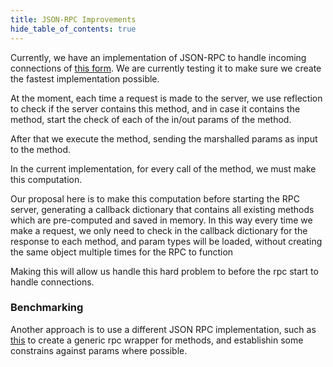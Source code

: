 ```yaml
---
title: JSON-RPC Improvements
hide_table_of_contents: true
---
```


Currently, we have an implementation of JSON-RPC to handle incoming connections of
[this form](https://github.com/starkware-libs/starknet-specs). We are currently testing it to make sure we create the fastest
implementation possible.

At the moment, each time a request is made to the server, we use reflection to check if the server contains this method, and in
case it contains the method, start the check of each of the in/out params of the method.

After that we execute the method, sending the marshalled params as input to the method.

In the current implementation, for every call of the method, we must make this computation.

Our proposal here is to make this computation before starting the RPC server, generating a callback dictionary that contains
all existing methods which are pre-computed and saved in memory. In this way every time we make a request, we only need to check
in the callback dictionary for the response to each method, and param types will be loaded, without creating the same object multiple times for the RPC to function

Making this will allow us handle this hard problem to before the rpc start to handle connections.

### Benchmarking

Another approach is to use a different JSON RPC implementation, such as
[this](https://golangexample.com/golang-implementation-of-json-rpc-2-0-server-with-generics/) to create a generic rpc
wrapper for methods, and establishin some constrains against params where possible.